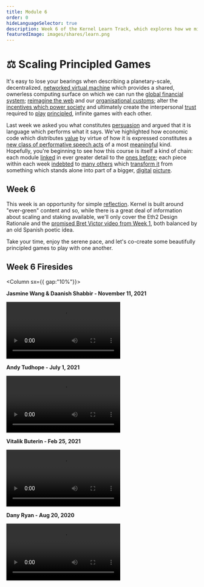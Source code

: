 ```yaml
---
title: Module 6
order: 0
hideLanguageSelector: true
description: Week 6 of the Kernel Learn Track, which explores how we might scale censorship resistant technologies across the globe and how we can learn to play principled, infinite games with one another.
featuredImage: images/shares/learn.png
---
```


# ⚖️ Scaling Principled Games

It's easy to lose your bearings when describing a planetary-scale, decentralized, [networked virtual machine](/learn/module-1/) which provides a shared, ownerless computing 
surface on which we can run the [global financial system](/learn/module-2/); [reimagine the web](/learn/module-3) and our [organisational customs](/learn/module-4); alter 
the [incentives which power society](/learn/module-5) and ultimately create the 
interpersonal [trust](/learn/module-0/trust) required to [play](/learn/module-0/play-of-pattern) 
[principled](https://getdweb.net/principles), infinite games with each other.

Last week we asked you what constitutes [persuasion](/learn/module-5/incentives/#persuasion) 
and argued that it is language which performs what it says. We've highlighted how economic 
code which distributes [value](/learn/module-1/value/) by virtue of how it is expressed 
constitutes a [new class of performative speech acts](/learn/module-4/self-enquiry/#signature-performances) 
of a most [meaningful](/learn/module-1/meaning/) kind. Hopefully, you're beginning to see how 
this course is itself a kind of chain: each module [linked](/learn/module-3/lock-it-open/#the-path-forward) 
in ever greater detail to the [ones before](/learn/module-3/time/); each piece within each 
week [indebted](/learn/module-2/debt/) to [many others](/learn/module-4/the-garden) 
which [transform it](/learn/module-3/remember/) from something which stands alone into part of 
a bigger, [digital](/learn/module-4/art/) [picture](/learn/module-0/purpose/).

## Week 6

This week is an opportunity for simple [reflection](/learn/module-3/humility/). Kernel is 
built around "ever-green" content and so, while there is a great deal of information about 
scaling and staking <Link to="https://hackmd.io/@benjaminion/eth2_news" >available</Link>, 
we'll only cover the Eth2 Design Rationale and 
the [promised Bret Victor video from Week 1](/learn/module-1/joyful-subversion/#experiment-with-format), 
both balanced by an old Spanish poetic idea. 

Take your time, enjoy the serene pace, and let's co-create some beautifully principled games to 
play with one another.

## Week 6 Firesides

<Column sx={{ gap:"10%"}}>

<Box>

**Jasmine Wang & Daanish Shabbir - November 11, 2021**

<Video src="https://www.youtube-nocookie.com/embed/GdF5ps3okgA?start=244" />

</Box>

<Box>

**Andy Tudhope - July 1, 2021**

<Video src="https://www.youtube-nocookie.com/embed/0BSPiWiXffQ" />

</Box>

<Box>

**Vitalik Buterin - Feb 25, 2021**

<Video src="https://www.youtube-nocookie.com/embed/xpKEVtjBNYg" />

</Box>

<Box>

**Dany Ryan - Aug 20, 2020**

<Video src="https://www.youtube-nocookie.com/embed/0WeQ7c-RbwM?start=1007" />

</Box>

</Column>
